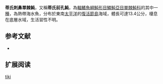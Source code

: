 {{Speciesbox
| name = 蒂氏刺鼻單棘魨
| image = 
| status = NE
| status_system = IUCN3.1
| genus = Cantherhines
| species = tiki
| authority = [[Randall|Randall]], 1964
| synonyms = *''Cantherines tiki,Randall, 1964''
}}

'''蒂氏刺鼻單棘魨'''，又稱'''蒂氏前孔魨'''，為[[輻鰭魚綱|輻鰭魚綱]][[魨形目|魨形目]][[鱗魨亞目|鱗魨亞目]][[單棘魨科|單棘魨科]]的其中一[[種|種]]，為熱帶海水魚，分布於東南[[太平洋|太平洋]]的[[復活節島|復活節島]]海域，體長可達13.4公分，棲息在底層水域，生活習性不明。
==参考文献==
*{{FishBase_species|genus=Cantherhines|species=tiki|year=2014|month=2}}

== 扩展阅读 ==
{{refbegin}}
{{wikispecies-inline|Cantherhines tiki|蒂氏刺鼻單棘魨}}
{{refend}}
{{Taxonbar|from=Q2539540}}

[[Category:刺鼻單棘魨屬|tiki]]


{{魚類小作品}}